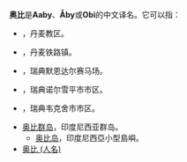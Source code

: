 '''奥比'''是'''Aaby'''、'''Åby'''或'''Obi'''的中文译名。它可以指：
*{{le|奥比 (奥胡斯)|Aaby Sogn (Aarhus Kommune)}}，丹麦教区。
*{{link-da|诺厄·奥比|Nørre Aaby}}，丹麦铁路镇。
*{{link-sv|奥比赛马场|Åbytravet}}，瑞典默恩达尔赛马场。
*{{link-sv|奥比 (诺尔雪平市)|Åby}}，瑞典诺尔雪平市市区。
*{{link-sv|奥比 (韦克舍市)|Åby, Växjö kommun}}，瑞典韦克舍市市区。
*[[奥比群岛|奥比群岛]]，印度尼西亚群岛。
**[[奥比岛|奥比岛]]，印度尼西亞小型島嶼。
*[[奥比_(人名)|奥比 (人名)]]

{{Disambig|Cat=二字消歧义}}